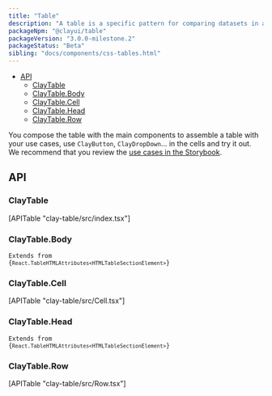 ```yaml
---
title: "Table"
description: "A table is a specific pattern for comparing datasets in a very direct and analytical way."
packageNpm: "@clayui/table"
packageVersion: "3.0.0-milestone.2"
packageStatus: "Beta"
sibling: "docs/components/css-tables.html"
---
```



<div class="nav-toc-absolute">
<div class="nav-toc">

- [API](#api)
  - [ClayTable](#claytable)
  - [ClayTable.Body](#claytable.body)
  - [ClayTable.Cell](#claytable.cell)
  - [ClayTable.Head](#claytable.head)
  - [ClayTable.Row](#claytable.row)

</div>
</div>

You compose the table with the main components to assemble a table with your use cases, use `ClayButton`, `ClayDropDown`... in the cells and try it out. We recommend that you review the [use cases in the Storybook](https://storybook.clayui.com/?path=/story/claytable--default).

<Table />

## API

### ClayTable

<div>
	[APITable "clay-table/src/index.tsx"]
</div>

### ClayTable.Body

<code class="list-api-item-type">Extends from {`React.TableHTMLAttributes<HTMLTableSectionElement>`}</code>

### ClayTable.Cell

<div>
	[APITable "clay-table/src/Cell.tsx"]
</div>

### ClayTable.Head

<code class="list-api-item-type">Extends from {`React.TableHTMLAttributes<HTMLTableSectionElement>`}</code>

### ClayTable.Row

<div>
	[APITable "clay-table/src/Row.tsx"]
</div>
